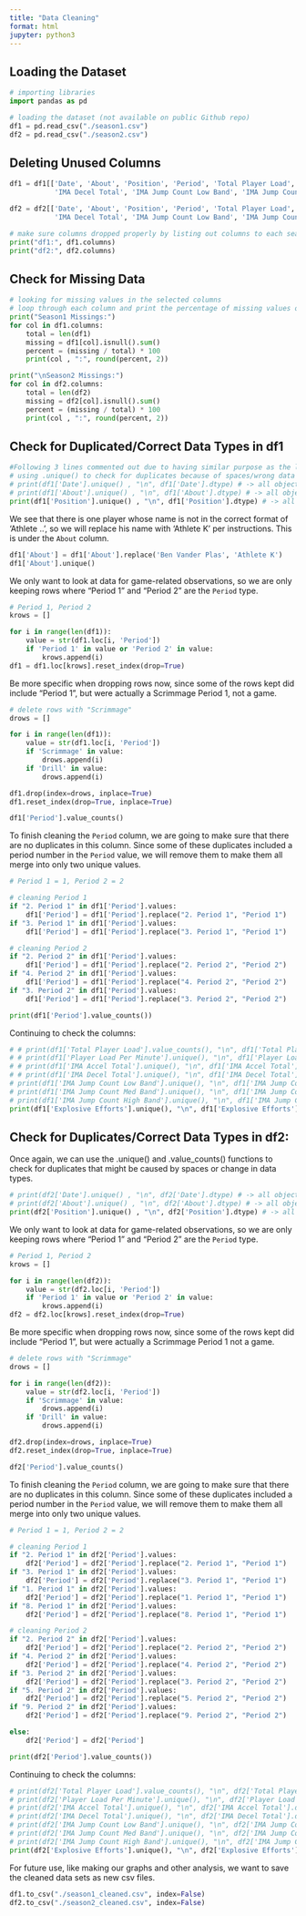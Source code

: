 ```yaml
---
title: "Data Cleaning"
format: html
jupyter: python3
---
```


## Loading the Dataset
```python
# importing libraries
import pandas as pd 

# loading the dataset (not available on public Github repo)
df1 = pd.read_csv("./season1.csv")
df2 = pd.read_csv("./season2.csv")
``` 


## Deleting Unused Columns
```python
df1 = df1[['Date', 'About', 'Position', 'Period', 'Total Player Load', 'Player Load Per Minute', 'IMA Accel Total', 
           'IMA Decel Total', 'IMA Jump Count Low Band', 'IMA Jump Count Med Band', 'IMA Jump Count High Band', 'Explosive Efforts']]

df2 = df2[['Date', 'About', 'Position', 'Period', 'Total Player Load', 'Player Load Per Minute', 'IMA Accel Total', 
           'IMA Decel Total', 'IMA Jump Count Low Band', 'IMA Jump Count Med Band', 'IMA Jump Count High Band', 'Explosive Efforts']]

# make sure columns dropped properly by listing out columns to each season dataframe
print("df1:", df1.columns)
print("df2:", df2.columns)
```

## Check for Missing Data
```python
# looking for missing values in the selected columns 
# loop through each column and print the percentage of missing values of each column
print("Season1 Missings:")
for col in df1.columns:
    total = len(df1)
    missing = df1[col].isnull().sum()
    percent = (missing / total) * 100
    print(col , ":", round(percent, 2))

print("\nSeason2 Missings:")
for col in df2.columns:
    total = len(df2)
    missing = df2[col].isnull().sum()
    percent = (missing / total) * 100
    print(col , ":", round(percent, 2))
```

## Check for Duplicated/Correct Data Types in df1
```python
#Following 3 lines commented out due to having similar purpose as the last line - uncomment out if wish to duplicate the cleaning:
# using .unique() to check for duplicates because of spaces/wrong data types/etc
# print(df1['Date'].unique() , "\n", df1['Date'].dtype) # -> all objects, no duplicates
# print(df1['About'].unique() , "\n", df1['About'].dtype) # -> all objects, no duplicates
print(df1['Position'].unique() , "\n", df1['Position'].dtype) # -> all objects, no duplicates
```

We see that there is one player whose name is not in the correct format of 'Athlete ..', so we will replace his name with 'Athlete K' per instructions. This is under the `About` column.

``` python
df1['About'] = df1['About'].replace('Ben Vander Plas', 'Athlete K')
df1['About'].unique()

``` 

We only want to look at data for game-related observations, so we are only keeping rows where "Period 1" and "Period 2" are the `Period` type.

```python
# Period 1, Period 2
krows = []

for i in range(len(df1)):
    value = str(df1.loc[i, 'Period'])
    if 'Period 1' in value or 'Period 2' in value:
        krows.append(i)
df1 = df1.loc[krows].reset_index(drop=True)
```

Be more specific when dropping rows now, since some of the rows kept did include "Period 1", but were actually a Scrimmage Period 1, not a game.

```python
# delete rows with "Scrimmage"
drows = []

for i in range(len(df1)):
    value = str(df1.loc[i, 'Period'])
    if 'Scrimmage' in value:
        drows.append(i)
    if 'Drill' in value:
        drows.append(i)

df1.drop(index=drows, inplace=True)
df1.reset_index(drop=True, inplace=True)

df1['Period'].value_counts()
```

To finish cleaning the `Period` column, we are going to make sure that there are no duplicates in this column. Since some of these duplicates included a period number in the `Period` value, we will remove them to make them all merge into only two unique values.

```python
# Period 1 = 1, Period 2 = 2

# cleaning Period 1
if "2. Period 1" in df1['Period'].values:
    df1['Period'] = df1['Period'].replace("2. Period 1", "Period 1")
if "3. Period 1" in df1['Period'].values:
    df1['Period'] = df1['Period'].replace("3. Period 1", "Period 1")

# cleaning Period 2
if "2. Period 2" in df1['Period'].values:
    df1['Period'] = df1['Period'].replace("2. Period 2", "Period 2")
if "4. Period 2" in df1['Period'].values:
    df1['Period'] = df1['Period'].replace("4. Period 2", "Period 2")
if "3. Period 2" in df1['Period'].values:
    df1['Period'] = df1['Period'].replace("3. Period 2", "Period 2")

print(df1['Period'].value_counts())
```

Continuing to check the columns:

```python
# # print(df1['Total Player Load'].value_counts(), "\n", df1['Total Player Load'].dtype) # -> all floats
# # print(df1['Player Load Per Minute'].unique(), "\n", df1['Player Load Per Minute'].dtype) # -> all floats w/ one decimal place
# # print(df1['IMA Accel Total'].unique(), "\n", df1['IMA Accel Total'].dtype) # -> all ints, no duplicates
# # print(df1['IMA Decel Total'].unique(), "\n", df1['IMA Decel Total'].dtype) # -> all ints, no duplicates 
# print(df1['IMA Jump Count Low Band'].unique(), "\n", df1['IMA Jump Count Low Band'].dtype) # -> all ints, no duplicates
# print(df1['IMA Jump Count Med Band'].unique(), "\n", df1['IMA Jump Count Med Band'].dtype) # -> all ints, no duplicates
# print(df1['IMA Jump Count High Band'].unique(), "\n", df1['IMA Jump Count High Band'].dtype) # -> all ints, no duplicates
print(df1['Explosive Efforts'].unique(), "\n", df1['Explosive Efforts'].dtype) # -> all ints, no duplicates
```


## Check for Duplicates/Correct Data Types in df2:
Once again, we can use the .unique() and .value_counts() functions to check for duplicates that might be caused by spaces or change in data types.

```python
# print(df2['Date'].unique() , "\n", df2['Date'].dtype) # -> all objects, no duplicates
# print(df2['About'].unique() , "\n", df2['About'].dtype) # -> all objects, no duplicates
print(df2['Position'].unique() , "\n", df2['Position'].dtype) # -> all objects, no duplicates
```

We only want to look at data for game-related observations, so we are only keeping rows where "Period 1" and "Period 2" are the `Period` type.
```python
# Period 1, Period 2
krows = []

for i in range(len(df2)):
    value = str(df2.loc[i, 'Period'])
    if 'Period 1' in value or 'Period 2' in value:
        krows.append(i)
df2 = df2.loc[krows].reset_index(drop=True)
```

Be more specific when dropping rows now, since some of the rows kept did include "Period 1", but were actually a Scrimmage Period 1 not a game. 

```python
# delete rows with "Scrimmage"
drows = []

for i in range(len(df2)):
    value = str(df2.loc[i, 'Period'])
    if 'Scrimmage' in value:
        drows.append(i)
    if 'Drill' in value:
        drows.append(i)

df2.drop(index=drows, inplace=True)
df2.reset_index(drop=True, inplace=True)

df2['Period'].value_counts()
```

To finish cleaning the `Period` column, we are going to make sure that there are no duplicates in this column. Since some of these duplicates included a period number in the `Period` value, we will remove them to make them all merge into only two unique values. 
```python
# Period 1 = 1, Period 2 = 2

# cleaning Period 1
if "2. Period 1" in df2['Period'].values:
    df2['Period'] = df2['Period'].replace("2. Period 1", "Period 1")
if "3. Period 1" in df2['Period'].values:
    df2['Period'] = df2['Period'].replace("3. Period 1", "Period 1")
if "1. Period 1" in df2['Period'].values:
    df2['Period'] = df2['Period'].replace("1. Period 1", "Period 1")
if "8. Period 1" in df2['Period'].values:
    df2['Period'] = df2['Period'].replace("8. Period 1", "Period 1")

# cleaning Period 2
if "2. Period 2" in df2['Period'].values:
    df2['Period'] = df2['Period'].replace("2. Period 2", "Period 2")
if "4. Period 2" in df2['Period'].values:
    df2['Period'] = df2['Period'].replace("4. Period 2", "Period 2")
if "3. Period 2" in df2['Period'].values:
    df2['Period'] = df2['Period'].replace("3. Period 2", "Period 2")
if "5. Period 2" in df2['Period'].values:
    df2['Period'] = df2['Period'].replace("5. Period 2", "Period 2")
if "9. Period 2" in df2['Period'].values:
    df2['Period'] = df2['Period'].replace("9. Period 2", "Period 2")

else:
    df2['Period'] = df2['Period']

print(df2['Period'].value_counts())
```

Continuing to check the columns:

```python
# print(df2['Total Player Load'].value_counts(), "\n", df2['Total Player Load'].dtype) # -> all floats
# print(df2['Player Load Per Minute'].unique(), "\n", df2['Player Load Per Minute'].dtype) # -> all floats w/ one decimal place
# print(df2['IMA Accel Total'].unique(), "\n", df2['IMA Accel Total'].dtype) # -> all ints, no duplicates
# print(df2['IMA Decel Total'].unique(), "\n", df2['IMA Decel Total'].dtype) # -> all ints, no duplicates 
# print(df2['IMA Jump Count Low Band'].unique(), "\n", df2['IMA Jump Count Low Band'].dtype) # -> all ints, no duplicates
# print(df2['IMA Jump Count Med Band'].unique(), "\n", df2['IMA Jump Count Med Band'].dtype) # -> all ints, no duplicates
# print(df2['IMA Jump Count High Band'].unique(), "\n", df2['IMA Jump Count High Band'].dtype) # -> all ints, no duplicates
print(df2['Explosive Efforts'].unique(), "\n", df2['Explosive Efforts'].dtype) # -> all ints, no duplicates
```


For future use, like making our graphs and other analysis, we want to save the cleaned data sets as new csv files. 

```python
df1.to_csv("./season1_cleaned.csv", index=False)
df2.to_csv("./season2_cleaned.csv", index=False)
``` 